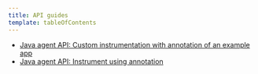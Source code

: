 ```yaml
---
title: API guides
template: tableOfContents
---
```


* [Java agent API: Custom instrumentation with annotation of an example app](/docs/agents/java-agent/api-guides/java-agent-api-custom-instrumentation-annotation-example-app)
* [Java agent API: Instrument using annotation](/docs/agents/java-agent/api-guides/java-agent-api-instrument-using-annotation)
